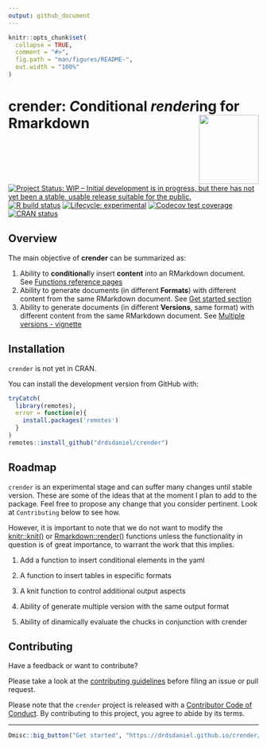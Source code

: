 ```yaml
---
output: github_document
---
```


<!-- README.md is generated from README.Rmd. Please edit that file -->

```r
knitr::opts_chunk$set(
  collapse = TRUE,
  comment = "#>",
  fig.path = "man/figures/README-",
  out.width = "100%"
)
```

# crender: *C*onditional *render*ing for Rmarkdown <img src="man/figures/logo.png" align="right" width=120 height=139 alt="" />

<!-- badges: start -->
[![Project Status: WIP – Initial development is in progress, but there has not yet been a stable, usable release suitable for the public.](https://www.repostatus.org/badges/latest/wip.svg)](https://www.repostatus.org/#wip)
[![R build status](https://github.com/drdsdaniel/crender/workflows/R-CMD-check/badge.svg)](https://github.com/drdsdaniel/crender/actions)
[![Lifecycle: experimental](https://img.shields.io/badge/lifecycle-experimental-orange.svg)](https://www.tidyverse.org/lifecycle/#experimental)
[![Codecov test coverage](https://codecov.io/gh/drdsdaniel/crender/branch/main/graph/badge.svg)](https://codecov.io/gh/drdsdaniel/crender?branch=main)
[![CRAN status](https://www.r-pkg.org/badges/version/crender)](https://CRAN.R-project.org/package=crender)
<!-- badges: end -->


## Overview

The main objective of __crender__ can be summarized as:

1. Ability to **conditional**ly insert __content__ into an RMarkdown document. See [Functions reference pages](./reference/index.html)
2. Ability to generate documents (in different __Formats__) with different content from the same RMarkdown document. See [Get started section](https://drdsdaniel.github.io/crender/articles/crender.html)
3. Ability to generate documents (in different __Versions__, same format) with different content from the same RMarkdown document. See [Multiple versions - vignette](https://drdsdaniel.github.io/crender/articles/multiple-versions.html)


## Installation

`crender` is not yet in CRAN.
<!-- You can install the released version of crender from [CRAN](https://CRAN.R-project.org) with: -->

<!-- ``` r -->
<!-- install.packages("crender") -->
<!-- ``` -->

You can install the development version from GitHub with:

``` r
tryCatch(
  library(remotes),
  error = function(e){
    install.packages('remotes')
  }
)
remotes::install_github("drdsdaniel/crender")
```

## Roadmap

`crender` is an experimental stage and can suffer many changes until stable version. These are some of the ideas that at the moment I plan to add to the package. Feel free to propose any change that you consider pertinent. Look at `Contributing` below to see how. 

However, it is important to note that we do not want to modify the [knitr::knit()](https://rdrr.io/github/forks-micael/knitr/man/knit.html) or [Rmarkdown::render()](https://rdrr.io/cran/rmarkdown/man/render.html) functions unless the functionality in question is of great importance, to warrant the work that this implies.

1. Add a function to insert conditional elements in the yaml
<!-- Desarrollar esta función: author: "r crender::cr_toggle('Daniel E. de la Rosa', 'crender core team', only = NULL, cr_dbl = NULL)" -->
2. A function to insert tables in especific formats
<!-- Falta la función cr_table -->
3. A knit function to control additional output aspects
4. Ability of generate multiple version with the same output format
<!-- Si de verdad puedo poner múltiples rmarkdown::render dentro de la function knit, cual es el plan para rmd.polyglot, entonces tambien puedo hacer que crender cree distintas versiones de un mismo documento. Utilizando ver1...vern en lugar de lang1...langn. La idea básicamente es que pongo tantos lang(ver) en los párametros como idiomas(versiones) del mismo documento quiero. Entonces mientras pueda hacer que la funcion knit ejecute rmarkdown::render tantas veces como estos parámetros haya, intercalandolos 1 a 1, entonces puedo manipular los cr_val, incluso puedo combinar esto con los formatos de documentos, es decir que puedo tener distintas versiones en varios formatos con algunas diferencias en cada uno. En fin, los formatos tienen sentido porque puedo hacer una presentación por ejemplo al mismo tiempo, o porque puedo tener una versión html con elementos interactivos. Las versiones vendrían primero que los idiomas, ya que con las versiones puedo hacer lo de los idiomas.

Tener un parámetro ver_append que haga que las versiones posteriores incluyan las anteriores. Así me evito tener que estar escribiendo más y más versiones las funciones que aplican a más de una versión.

 En los parámetros para las versiones me gustaría incluir nombres para las versiones más que verdadero o falso.

A la cr_knit function le pueda pasar un argumento correspondiente al nombre de salida del documento.

cr_switch un valor específico para cada formato(lan/ver). Esto más para el yaml, para el contenido mejor utilizar el argumento cr_only -->

5. Ability of dinamically evaluate the chucks in conjunction with crender
<!-- Crear una función cr_eval() para evaluar el código R condicionalmente, y así nisiquiera evaluo el código cuando este no va a ser insertado en documento actual. Esto es algo similar a como funciona tryCatch incluso puede ser de este tipo que todo el código vaya dentro de ella o puedo hacer que funciones con %>% o mejor aún de ambas formas. En verdad resulta igual de peligroso que el argumento eval del chuck a menos que logre hacer algun tipo de dependencia que haga que el código se evalue solo si es necesario en cualquier parte del documento. -->

<!-- Puedo utilizar esto para la evaluación dinámica. https://bookdown.org/yihui/rmarkdown-cookbook/load-cache.html -->

## Contributing

Have a feedback or want to contribute?

Please take a look at the [contributing guidelines](https://drdsdaniel.github.io/crender/CONTRIBUTING.html) before filing an issue or pull request.

Please note that the `crender` project is released with a [Contributor Code of Conduct](https://contributor-covenant.org/version/2/0/CODE_OF_CONDUCT.html). By contributing to this project, you agree to abide by its terms.

<hr/>

```r
Dmisc::big_button("Get started", "https://drdsdaniel.github.io/crender/articles/crender.html")
```
